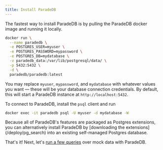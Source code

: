 ```yaml
---
title: Install ParadeDB
---
```


The fastest way to install ParadeDB is by pulling the ParadeDB docker image and running it locally.

```bash
docker run \
  --name paradedb \
  -e POSTGRES_USER=myuser \
  -e POSTGRES_PASSWORD=mypassword \
  -e POSTGRES_DB=mydatabase \
  -v paradedb_data:/var/lib/postgresql/data/ \
  -p 5432:5432 \
  -d \
  paradedb/paradedb:latest
```

You may replace `myuser`, `mypassword`, and `mydatabase` with whatever values you want — these will be your database
connection credentials. By default, this will start a ParadeDB instance at `http://localhost:5432`.

To connect to ParadeDB, install the `psql` client and run

```bash
docker exec -it paradedb psql -U myuser -d mydatabase -W
```

<Note>
  Because all of ParadeDB's features are packaged as Postgres extensions, you
  can alternatively install ParadeDB by [downloading the
  extensions](/deploy/pg_search) into an existing self-managed Postgres
  database.
</Note>

That's it! Next, let's [run a few queries](/welcome/quickstart) over mock data with ParadeDB.
